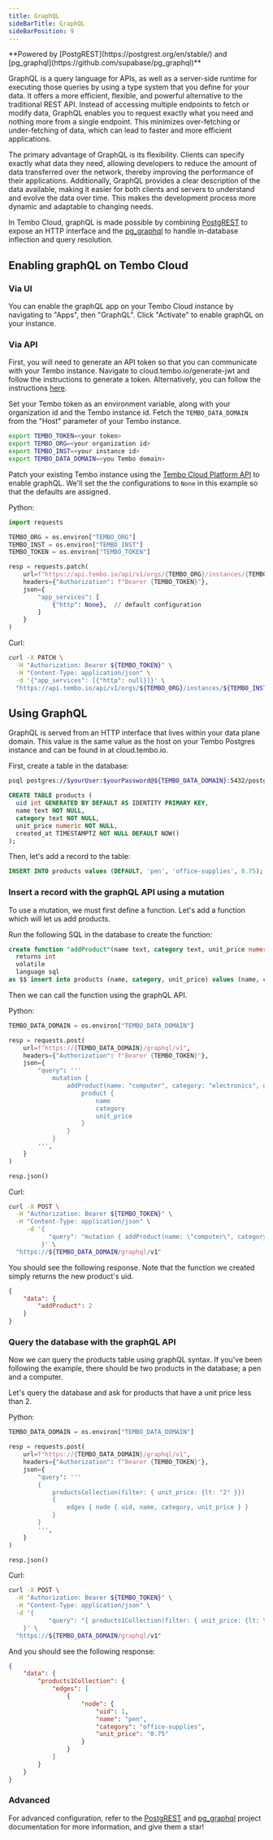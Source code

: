 ```yaml
---
title: GraphQL
sideBarTitle: GraphQL
sideBarPosition: 9
---
```



<Callout variant='info'>
	**Powered by [PostgREST](https://postgrest.org/en/stable/) and
	[pg_graphql](https://github.com/supabase/pg_graphql)**
</Callout>

GraphQL is a query language for APIs, as well as a server-side runtime for executing those queries by using a type system that you define for your data. It offers a more efficient, flexible, and powerful alternative to the traditional REST API. Instead of accessing multiple endpoints to fetch or modify data, GraphQL enables you to request exactly what you need and nothing more from a single endpoint. This minimizes over-fetching or under-fetching of data, which can lead to faster and more efficient applications.

The primary advantage of GraphQL is its flexibility. Clients can specify exactly what data they need, allowing developers to reduce the amount of data transferred over the network, thereby improving the performance of their applications. Additionally, GraphQL provides a clear description of the data available, making it easier for both clients and servers to understand and evolve the data over time. This makes the development process more dynamic and adaptable to changing needs.

In Tembo Cloud, graphQL is made possible by combining [PostgREST](https://postgrest.org/en/stable/) to expose an HTTP interface and the [pg_graphql](https://github.com/supabase/pg_graphql) to handle in-database inflection and query resolution.

## Enabling graphQL on Tembo Cloud

### Via UI

You can enable the graphQL app on your Tembo Cloud instance by navigating to "Apps", then "GraphQL". Click "Activate" to enable graphQL on your instance.

### Via API

First, you will need to generate an API token so that you can communicate with your Tembo instance. Navigate to cloud.tembo.io/generate-jwt and follow the instructions to generate a token. Alternatively, you can follow the instructions [here](docs/development/api).

Set your Tembo token as an environment variable, along with your organization id and the Tembo instance id. Fetch the `TEMBO_DATA_DOMAIN` from the "Host" parameter of your Tembo instance.

```bash
export TEMBO_TOKEN=<your token>
export TEMBO_ORG=<your organization id>
export TEMBO_INST=<your instance id>
export TEMBO_DATA_DOMAIN=<you Tembo domain>
```

Patch your existing Tembo instance using the [Tembo Cloud Platform API](https://api.tembo.io/redoc) to enable graphQL. We'll set the the configurations to `None` in this example so that the defaults are assigned.

Python:

```py
import requests

TEMBO_ORG = os.environ["TEMBO_ORG"]
TEMBO_INST = os.environ["TEMBO_INST"]
TEMBO_TOKEN = os.environ["TEMBO_TOKEN"]

resp = requests.patch(
    url=f"https://api.tembo.io/api/v1/orgs/{TEMBO_ORG}/instances/{TEMBO_INST}",
    headers={"Authorization": f"Bearer {TEMBO_TOKEN}"},
    json={
        "app_services": [
            {"http": None},  // default configuration
        ]
    }
)
```

Curl:

```bash
curl -X PATCH \
  -H "Authorization: Bearer ${TEMBO_TOKEN}" \
  -H "Content-Type: application/json" \
  -d '{"app_services": [{"http": null}]}' \
  "https://api.tembo.io/api/v1/orgs/${TEMBO_ORG}/instances/${TEMBO_INST}"
```

## Using GraphQL

GraphQL is served from an HTTP interface that lives within your data plane domain. This value is the same value as the host on your Tembo Postgres instance and can be found in at cloud.tembo.io.

First, create a table in the database:

```bash
psql postgres://$yourUser:$yourPassword@${TEMBO_DATA_DOMAIN}:5432/postgres
```

```sql
CREATE TABLE products (
  uid int GENERATED BY DEFAULT AS IDENTITY PRIMARY KEY,
  name text NOT NULL,
  category text NOT NULL,
  unit_price numeric NOT NULL,
  created_at TIMESTAMPTZ NOT NULL DEFAULT NOW()
);
```

Then, let's add a record to the table:

```sql
INSERT INTO products values (DEFAULT, 'pen', 'office-supplies', 0.75);
```

### Insert a record with the graphQL API using a mutation

To use a mutation, we must first define a function. Let's add a function which will let us add products.

Run the following SQL in the database to create the function:

```sql
create function "addProduct"(name text, category text, unit_price numeric)
  returns int
  volatile
  language sql
as $$ insert into products (name, category, unit_price) values (name, category, unit_price) returning uid; $$;
```

Then we can call the function using the graphQL API.

Python:

```py
TEMBO_DATA_DOMAIN = os.environ["TEMBO_DATA_DOMAIN"]

resp = requests.post(
    url=f"https://{TEMBO_DATA_DOMAIN}/graphql/v1",
    headers={"Authorization": f"Bearer {TEMBO_TOKEN}"},
    json={
        "query": '''
            mutation {
                addProduct(name: "computer", category: "electronics", unit_price: "999.99") {
                    product {
                        name
                        category
                        unit_price
                    }
                }
            }
        ''',
    }
)

resp.json()
```

Curl:

```bash
curl -X POST \
  -H "Authorization: Bearer ${TEMBO_TOKEN}" \
  -H "Content-Type: application/json" \
     -d '{
           "query": "mutation { addProduct(name: \"computer\", category: \"electronics\", unit_price: \"999.99\") { product { name, category, unit_price } } }"
         }' \
  "https://${TEMBO_DATA_DOMAIN/graphql/v1"
```

You should see the following response. Note that the function we created simply returns the new product's uid.

```json
{
	"data": {
		"addProduct": 2
	}
}
```

### Query the database with the graphQL API

Now we can query the products table using graphQL syntax.
If you've been following the example, there should be two products in the database; a pen and a computer.

Let's query the database and ask for products that have a unit price less than 2.

Python:

```py
TEMBO_DATA_DOMAIN = os.environ["TEMBO_DATA_DOMAIN"]

resp = requests.post(
    url=f"https://{TEMBO_DATA_DOMAIN}/graphql/v1",
    headers={"Authorization": f"Bearer {TEMBO_TOKEN}"},
    json={
        "query": '''
        {
            productsCollection(filter: { unit_price: {lt: "2" }})
            {
                edges { node { uid, name, category, unit_price } }
            }
        }
        ''',
    }
)

resp.json()
```

Curl:

```bash
curl -X POST \
  -H "Authorization: Bearer ${TEMBO_TOKEN}" \
  -H "Content-Type: application/json" \
  -d '{
           "query": "{ products1Collection(filter: { unit_price: {lt: \"2\" }}) { edges { node { uid, name, category, unit_price } } } }"
    }' \
  "https://${TEMBO_DATA_DOMAIN/graphql/v1"
```

And you should see the following response:

```json
{
	"data": {
		"products1Collection": {
			"edges": [
				{
					"node": {
						"uid": 1,
						"name": "pen",
						"category": "office-supplies",
						"unit_price": "0.75"
					}
				}
			]
		}
	}
}
```

### Advanced

For advanced configuration, refer to the [PostgREST](https://postgrest.org/en/stable/) and [pg_graphql](https://supabase.github.io/pg_graphql/api/) project documentation for more information, and give them a star!
